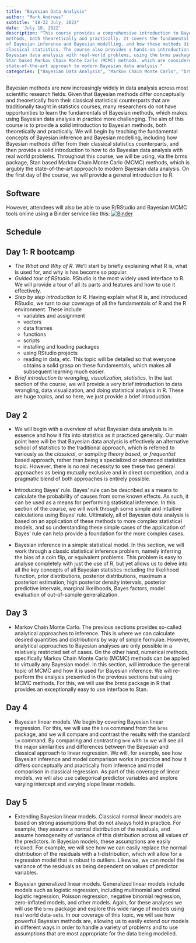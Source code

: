 ```yaml
---
title: "Bayesian Data Analysis"
author: "Mark Andrews"
subtitle: "18-22 July, 2022"
date: 'July 18, 2022'
description: "This course provides a comprehensive introduction to Bayesian
methods, both theoretically and practically. It covers the fundamental concepts
of Bayesian inference and Bayesian modelling, and how these methods differ from
classical statistics. The course also provides a hands-on introduction to
Bayesian data analysis with real-world problems, using the brms package and
Stan based Markov Chain Monte Carlo (MCMC) methods, which are considered the
state-of-the-art approach to modern Bayesian data analysis."
categories: ["Bayesian Data Analysis", "Markov Chain Monte Carlo", "brms", "Stan", "R"]
---
```


Bayesian methods are now increasingly widely in data analysis across most
scientific research fields.  Given that Bayesian methods differ conceptually
and theoretically from their classical statistical counterparts that are
traditionally taught in statistics courses, many researchers do not have
opportunities to learn the fundamentals of Bayesian methods, which makes using
Bayesian data analysis in practice more challenging.  The aim of this course is
to provide a solid introduction to Bayesian methods, both theoretically and
practically.  We will begin by teaching the fundamental concepts of Bayesian
inference and Bayesian modelling, including how Bayesian methods differ from
their classical statistics counterparts, and then provide a solid introduction
to how to do Bayesian data analysis with real world problems.  Throughout this
course, we will be using, via the brms package, Stan based Markov Chain Monte
Carlo (MCMC) methods, which is argubly the state-of-the-art approach to modern
Bayesian data analysis. On the first day of the course, we will provide a
general introduction to R.

## Software

However, attendees will also be able to use R/RStudio and Bayesian MCMC tools online using a Binder service like this: [![Binder](https://notebooks.gesis.org/binder/badge_logo.svg)](https://notebooks.gesis.org/binder/v2/gh/mark-andrews/hellobinder-rstan/HEAD?urlpath=rstudio)

## Schedule

## Day 1: R bootcamp

* *The What and Why of R*. We'll start by briefly explaining what R is, what is used for, and why is has become so popular.
* *Guided tour of RStudio*. RStudio is the most widely used interface to R. We will provide a tour of all its parts and features and how to use it effectively.
* *Step by step introduction to R*. Having explain what R is, and introduced RStudio, we turn to our coverage of all the fundamentals of R and the R environment. These include 
    * variables and assignment
    * vectors
    * data frames
    * functions 
    * scripts
    * installing and loading packages
    * using RStudio projects
    * reading in data, etc. 
    This topic will be detailed so that everyone obtains a solid grasp on these fundamentals, which makes all subsequent learning much easier.
* *Brief introduction to wrangling, visualization, statistics*. In the last section of the course, we will provide a very brief introduction to data wrangling, data visualization, and doing statistical analysis in R. These are huge topics, and so here, we just provide a brief introduction.

## Day 2

* We will begin with a overview of what Bayesian data analysis is in essence and how it fits into statistics as it practiced generally. Our main point here will be that Bayesian data analysis is effectively an alternative school of statistics to the traditional approach, which is referred to variously as the *classical*, or *sampling theory based*, or *frequentist* based approach, rather than being a specialized or advanced statistics topic. However, there is no real necessity to see these two general approaches as being mutually exclusive and in direct competition, and a pragmatic blend of both approaches is entirely possible.

* Introducing Bayes' rule. Bayes' rule can be described as a means to calculate the probability of causes from some known effects. As such, it can be used as a means for performing statistical inference. In this section of the course, we will work through some simple and intuitive calculations using Bayes' rule. Ultimately, all of Bayesian data analysis is based on an application of these methods to more complex statistical models, and so understanding these simple cases of the application of Bayes' rule can help provide a foundation for the more complex cases.

* Bayesian inference in a simple statistical model. In this section, we will work through a classic statistical inference problem, namely inferring the bias of a coin flip, or equivalent problems. This problem is easy to analyse completely with just the use of R, but yet allows us to delve into all the key concepts of all Bayesian statistics including the likelihood function, prior distributions, posterior distributions, maximum a posteriori estimation, high posterior density intervals, posterior predictive intervals, marginal likelihoods, Bayes factors, model evaluation of out-of-sample generalization.

## Day 3

* Markov Chain Monte Carlo. The previous sections provides so-called analytical approaches to inference. This is where we can calculate desired quantities and distributions by way of simple formulae. However, analytical approaches to Bayesian analyses are only possible in a relatively restricted set of cases. On the other hand, numerical methods, specifically Markov Chain Monte Carlo (MCMC) methods can be applied to virtually any Bayesian model. In this section, will introduce the general topic of MCMC and how it is used for Bayesian inference. We will re-perform the analysis presented in the previous sections but using MCMC methods. For this, we will use the *brms* package in R that provides an exceptionally easy to use interface to Stan.

## Day 4

* Bayesian linear models. We begin by covering Bayesian linear regression. For this, we will use the `brm` command from the `brms` package, and we will compare and contrast the results with the standard `lm` command.
By comparing and contrasting `brm` with `lm` we will see all the major similarities and differences between the Bayesian and classical approach to linear regression.
We will, for example, see how Bayesian inference and model comparison works in practice and how it differs conceptually and practically from inference and model comparison in classical regression.
As part of this coverage of linear models, we will also use categorical predictor variables and explore varying intercept and varying slope linear models.

## Day 5

* Extending Bayesian linear models. Classical normal linear models are based on strong assumptions that do not always hold in practice.
For example, they assume a normal distribution of the residuals, and assume homogeneity of variance of this distribution across all values of the predictors.
In Bayesian models, these assumptions are easily relaxed.
For example, we will see how we can easily replace the normal distribution of the residuals with a t-distribution, which will allow for a regression model that is robust to outliers.
Likewise, we can model the variance of the residuals as being dependent on values of predictor variables.

* Bayesian generalized linear models. Generalized linear models include models such as logistic regression, including multinomial and ordinal logistic regression, Poisson regression, negative binomial regression, zero-inflated models, and other models. Again, for these analyses we will use the `brms` package and explore this wide range of models using real world data-sets. In our coverage of this topic, we will see how powerful Bayesian methods are, allowing us to easily extend our models in different ways in order to handle a variety of problems and to use assumptions that are most appropriate for the data being modelled.

